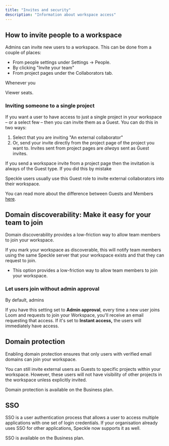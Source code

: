 ```yaml
---
title: "Invites and security"
description: "Information about workspace access"
---
```


## How to invite people to a workspace

Admins can invite new users to a workspace. This can be done from a couple of places:

- From people settings under Settings -> People.
- By clicking "Invite your team"
- From project pages under the Collaborators tab.

Whenever you

Viewer seats.

### Inviting someone to a single project

If you want a user to have access to just a single project in your workspace – or a select few – then you can invite them as a Guest. You can do this in two ways:

1. Select that you are inviting "An external collaborator"
2. Or, send your invite directly from the project page of the project you want to. Invites sent from project pages are *always* sent as Guest invites.

If you send a workspace invite from a project page then the invitation is always of the Guest type. If you did this by mistake  

Speckle users usually use this Guest role to invite external collaborators into their workspace.

You can read more about the difference between Guests and Members [here](/workspaces/roles-and-seats).


## Domain discoverability: Make it easy for your team to join

Domain discoverability provides a low-friction way to allow team members to join your workspace.

If you mark your workspace as discoverable, this will notify team members using the same Speckle server that your workspace exists and that they can request to join.

- This option provides a low-friction way to allow team members to join your workspace.

### Let users join without admin approval

By default, admins 

If you have this setting set to **Admin approval**, every time a new user joins Loom and requests to join your Workspace, you'll receive an email requesting that access. If it's set to **Instant access,** the users will immediately have access.

## Domain protection

Enabling domain protection ensures that only users with verified email domains can join your workspace.

You can still invite external users as Guests to specific projects within your workspace. However, these users will not have visibility of other projects in the workspace unless explicitly invited.

Domain protection is available on the Business plan.

## SSO

SSO is a user authentication process that allows a user to access multiple applications with one set of login credentials. If your organisation already uses SSO for other applications, Speckle now supports it as well.

SSO is available on the Business plan.